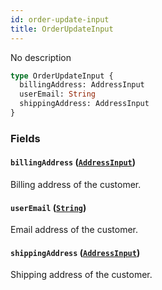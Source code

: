 ```yaml
---
id: order-update-input
title: OrderUpdateInput
---
```


No description

```graphql
type OrderUpdateInput {
  billingAddress: AddressInput
  userEmail: String
  shippingAddress: AddressInput
}
```

### Fields

#### `billingAddress` ([`AddressInput`](/developer/api-reference/inputs/address-input))

Billing address of the customer.

#### `userEmail` ([`String`](/developer/api-reference/scalars/string))

Email address of the customer.

#### `shippingAddress` ([`AddressInput`](/developer/api-reference/inputs/address-input))

Shipping address of the customer.
